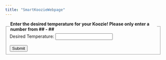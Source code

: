 ```yaml
---
title: "SmartKoozieWebpage"
---
```


```{=html}
<form action="http://localhost:5169/process" method="POST">
    <fieldset>
        <legend><strong>Enter the desired temperature for your Koozie! Please only enter a number from ## - ##</strong></legend>

        <label for="desired_temp">Desired Temperature:</label>
        <input type="number" name="user_desiredtemp" required>
        <br><br>

        <button type="submit">Submit</button>
    </fieldset>
</form>
```
